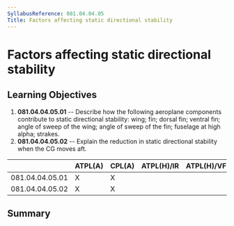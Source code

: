 ```yaml
---
SyllabusReference: 081.04.04.05
Title: Factors affecting static directional stability
---
```


# Factors affecting static directional stability

## Learning Objectives

1.  **081.04.04.05.01** -- Describe how the following aeroplane components
    contribute to static directional stability: wing; fin; dorsal fin; ventral
    fin; angle of sweep of the wing; angle of sweep of the fin; fuselage at high
    alpha; strakes.
2.  **081.04.04.05.02** -- Explain the reduction in static directional stability
    when the CG moves aft.

|                 | ATPL(A) | CPL(A) | ATPL(H)/IR | ATPL(H)/VFR | CPL(H) | IR  | CBIR(A) |
| --------------- | ------- | ------ | ---------- | ----------- | ------ | --- | ------- |
| 081.04.04.05.01 | X       | X      |            |             |        |     |         |
| 081.04.04.05.02 | X       | X      |            |             |        |     |         |

## Summary

